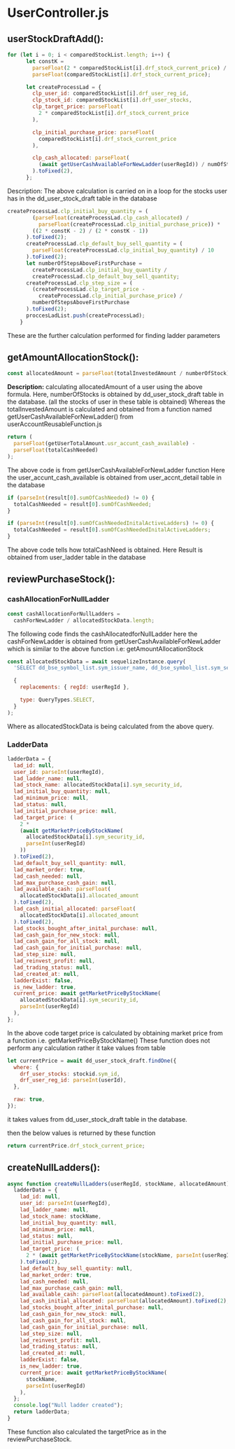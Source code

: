 # UserController.js

## userStockDraftAdd():

```js
for (let i = 0; i < comparedStockList.length; i++) {
      let constK =
        parseFloat(2 * comparedStockList[i].drf_stock_current_price) /
        parseFloat(comparedStockList[i].drf_stock_current_price);

      let createProcessLad = {
        clp_user_id: comparedStockList[i].drf_user_reg_id,
        clp_stock_id: comparedStockList[i].drf_user_stocks,
        clp_target_price: parseFloat(
          2 * comparedStockList[i].drf_stock_current_price
        ),

        clp_initial_purchase_price: parseFloat(
          comparedStockList[i].drf_stock_current_price
        ),

        clp_cash_allocated: parseFloat(
          (await getUserCashAvailableForNewLadder(userRegId)) / numOfStocks
        ).toFixed(2),
      };
```

Description: The above calculation is carried on in a loop for the stocks user has in the dd_user_stock_draft table in the database

```js
createProcessLad.clp_initial_buy_quantity = (
        (parseFloat(createProcessLad.clp_cash_allocated) /
          parseFloat(createProcessLad.clp_initial_purchase_price)) *
        ((2 * constK - 2) / (2 * constK - 1))
      ).toFixed(2);
      createProcessLad.clp_default_buy_sell_quantity = (
        parseFloat(createProcessLad.clp_initial_buy_quantity) / 10
      ).toFixed(2);
      let numberOfStepsAboveFirstPurchase =
        createProcessLad.clp_initial_buy_quantity /
        createProcessLad.clp_default_buy_sell_quantity;
      createProcessLad.clp_step_size = (
        (createProcessLad.clp_target_price -
          createProcessLad.clp_initial_purchase_price) /
        numberOfStepsAboveFirstPurchase
      ).toFixed(2);
      proccesLadList.push(createProcessLad);
    }
```

These are the further calculation performed for finding ladder parameters

## getAmountAllocationStock():

```js
const allocatedAmount = parseFloat(totalInvestedAmount / numberOfStock);
```

**Description:** calculating allocatedAmount of a user using the above formula.
Here, numberOfStocks is obtained by dd_user_stock_draft table in the database. (all the stocks of user in these table is obtained)
Whereas the totalInvestedAmount is calculated and obtained from a function named getUserCashAvailableForNewLadder() from userAccountReusableFunction.js

```js
return (
  parseFloat(getUserTotalAmount.usr_accunt_cash_available) -
  parseFloat(totalCashNeeded)
);
```

The above code is from getUserCashAvailableForNewLadder function
Here the user_accunt_cash_available is obtained from user_accnt_detail table in the database

```js
if (parseInt(result[0].sumOfCashNeeded) != 0) {
  totalCashNeeded = result[0].sumOfCashNeeded;
}

if (parseInt(result[0].sumOfCashNeededInitalActiveLadders) != 0) {
  totalCashNeeded = result[0].sumOfCashNeededInitalActiveLadders;
}
```

The above code tells how totalCashNeed is obtained.
Here Result is obtained from user_ladder table in the database

## reviewPurchaseStock():

### cashAllocationForNullLadder

```js
const cashAllocationForNullLadders =
  cashForNewLadder / allocatedStockData.length;
```

The following code finds the cashAllocatedforNullLadder
here the cashForNewLadder is obtained from getUserCashAvailableForNewLadder which is similar to the above function i.e: getAmountAllocationStock

```js
const allocatedStockData = await sequelizeInstance.query(
  'SELECT dd_bse_symbol_list.sym_issuer_name, dd_bse_symbol_list.sym_security_id, dd_bse_symbol_list.sym_group, dd_bse_symbol_list.sym_exchange, dd_bse_symbol_list.sym_security_name , CONCAT(dd_bse_symbol_list.sym_exchange,":",dd_bse_symbol_list.sym_security_id,"-",dd_bse_symbol_list.sym_group) AS sym_symbol, dd_bse_symbol_list.sym_sector_name, dd_bse_symbol_list.sym_id, dd_user_stock_draft.drf_allocated_amount AS allocated_amount, dd_user_stock_draft.drf_stock_current_price as stockCurrentPrice  FROM dd_bse_symbol_list INNER JOIN dd_user_stock_draft ON dd_user_stock_draft.drf_user_stocks = dd_bse_symbol_list.sym_id WHERE dd_user_stock_draft.drf_user_reg_id = :regId AND dd_user_stock_draft.drf_allocated_amount >0',

  {
    replacements: { regId: userRegId },

    type: QueryTypes.SELECT,
  }
);
```

Where as allocatedStockData is being calculated from the above query.

### LadderData

```js
ladderData = {
  lad_id: null,
  user_id: parseInt(userRegId),
  lad_ladder_name: null,
  lad_stock_name: allocatedStockData[i].sym_security_id,
  lad_initial_buy_quantity: null,
  lad_minimum_price: null,
  lad_status: null,
  lad_initial_purchase_price: null,
  lad_target_price: (
    2 *
    (await getMarketPriceByStockName(
      allocatedStockData[i].sym_security_id,
      parseInt(userRegId)
    ))
  ).toFixed(2),
  lad_default_buy_sell_quantity: null,
  lad_market_order: true,
  lad_cash_needed: null,
  lad_max_purchase_cash_gain: null,
  lad_available_cash: parseFloat(
    allocatedStockData[i].allocated_amount
  ).toFixed(2),
  lad_cash_initial_allocated: parseFloat(
    allocatedStockData[i].allocated_amount
  ).toFixed(2),
  lad_stocks_bought_after_inital_purchase: null,
  lad_cash_gain_for_new_stock: null,
  lad_cash_gain_for_all_stock: null,
  lad_cash_gain_for_initial_purchase: null,
  lad_step_size: null,
  lad_reinvest_profit: null,
  lad_trading_status: null,
  lad_created_at: null,
  ladderExist: false,
  is_new_ladder: true,
  current_price: await getMarketPriceByStockName(
    allocatedStockData[i].sym_security_id,
    parseInt(userRegId)
  ),
};
```

In the above code target price is calculated by obtaining market price from a function i.e. getMarketPriceByStockName()
These function does not perform any calculation rather it take values from table

```js
let currentPrice = await dd_user_stock_draft.findOne({
  where: {
    drf_user_stocks: stockid.sym_id,
    drf_user_reg_id: parseInt(userId),
  },

  raw: true,
});
```

it takes values from dd_user_stock_draft table in the database.

then the below values is returned by these function

```js
return currentPrice.drf_stock_current_price;
```

## createNullLadders():

```js
async function createNullLadders(userRegId, stockName, allocatedAmount) {
  ladderData = {
    lad_id: null,
    user_id: parseInt(userRegId),
    lad_ladder_name: null,
    lad_stock_name: stockName,
    lad_initial_buy_quantity: null,
    lad_minimum_price: null,
    lad_status: null,
    lad_initial_purchase_price: null,
    lad_target_price: (
      2 * (await getMarketPriceByStockName(stockName, parseInt(userRegId)))
    ).toFixed(2),
    lad_default_buy_sell_quantity: null,
    lad_market_order: true,
    lad_cash_needed: null,
    lad_max_purchase_cash_gain: null,
    lad_available_cash: parseFloat(allocatedAmount).toFixed(2),
    lad_cash_initial_allocated: parseFloat(allocatedAmount).toFixed(2),
    lad_stocks_bought_after_inital_purchase: null,
    lad_cash_gain_for_new_stock: null,
    lad_cash_gain_for_all_stock: null,
    lad_cash_gain_for_initial_purchase: null,
    lad_step_size: null,
    lad_reinvest_profit: null,
    lad_trading_status: null,
    lad_created_at: null,
    ladderExist: false,
    is_new_ladder: true,
    current_price: await getMarketPriceByStockName(
      stockName,
      parseInt(userRegId)
    ),
  };
  console.log("Null ladder created");
  return ladderData;
}
```

These function also calculated the targetPrice as in the reviewPurchaseStock.
